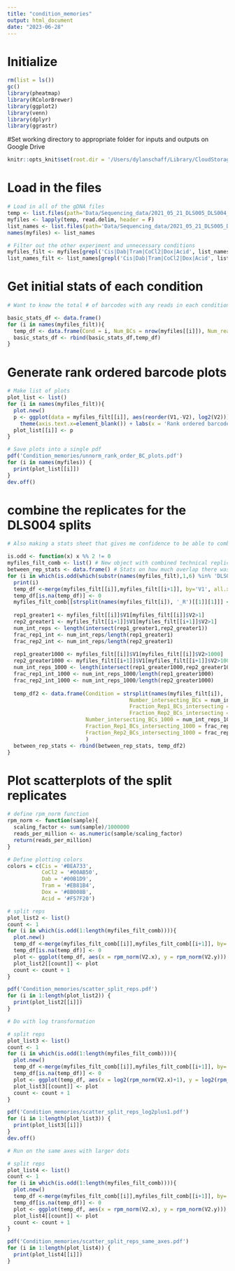 ```yaml
---
title: "condition_memories"
output: html_document
date: "2023-06-28"
---
```


# Initialize
```r
rm(list = ls())
gc()
library(pheatmap)
library(RColorBrewer)
library(ggplot2)
library(venn)
library(dplyr)
library(ggrastr)
```

#Set working directory to appropriate folder for inputs and outputs on Google Drive
```r

knitr::opts_knit$set(root.dir = '/Users/dylanschaff/Library/CloudStorage/GoogleDrive-dyschaff@sydshafferlab.com/My Drive/Schaff_Shared/Cloud/Schaff_paper') # for dylan's laptop
```


# Load in the files
```r
# Load in all of the gDNA files
temp <- list.files(path='Data/Sequencing_data/2021_05_21_DLS005_DLS004_gDNA_BCs_analysis/repo/analyzed',recursive = T, pattern='*.txt', full.names = T)
myfiles <- lapply(temp, read.delim, header = F)
list_names <- list.files(path='Data/Sequencing_data/2021_05_21_DLS005_DLS004_gDNA_BCs_analysis/repo/analyzed')
names(myfiles) <- list_names

# Filter out the other experiment and unnecessary conditions
myfiles_filt <- myfiles[grepl('Cis|Dab|Tram|CoCl2|Dox|Acid', list_names) & grepl('DLS004', list_names)]
list_names_filt <- list_names[grepl('Cis|Dab|Tram|CoCl2|Dox|Acid', list_names) & grepl('DLS004', list_names)]

```

# Get initial stats of each condition
```r
# Want to know the total # of barcodes with any reads in each condition and the total number of reads per conditon

basic_stats_df <- data.frame()
for (i in names(myfiles_filt)){
  temp_df <- data.frame(Cond = i, Num_BCs = nrow(myfiles[[i]]), Num_reads = sum(myfiles[[i]]$V2))
  basic_stats_df <- rbind(basic_stats_df,temp_df)
}

```

# Generate rank ordered barcode plots
```r

# Make list of plots
plot_list <- list()
for (i in names(myfiles_filt)){
  plot.new()
  p <- ggplot(data = myfiles_filt[[i]], aes(reorder(V1,-V2), log2(V2)))+geom_bar(stat='identity') +  
    theme(axis.text.x=element_blank()) + labs(x = 'Rank ordered barcodes', y = 'Log(reads per barcode)', title = i)
  plot_list[[i]] <- p
}

# Save plots into a single pdf
pdf('Condition_memories/unnorm_rank_order_BC_plots.pdf')
for (i in names(myfiles)) {
  print(plot_list[[i]])
}
dev.off()

```

# combine the replicates for the DLS004 splits
```r

# Also making a stats sheet that gives me confidence to be able to combine these two technical replicates

is.odd <- function(x) x %% 2 != 0
myfiles_filt_comb <- list() # New object with combined technical replicates
between_rep_stats <- data.frame() # Stats on how much overlap there was after a VERY liberal filter for expression of a BC
for (i in which(is.odd(which(substr(names(myfiles_filt),1,6) %in% 'DLS004')) == T)){
  print(i)
  temp_df <-merge(myfiles_filt[[i]],myfiles_filt[[i+1]], by='V1', all.x = T, all.y = T)
  temp_df[is.na(temp_df)] <- 0
  myfiles_filt_comb[[strsplit(names(myfiles_filt[i]), '_R')[[1]][1]]] <- data.frame(V1 = temp_df$V1, V2=temp_df$V2.x+temp_df$V2.y)
  
  rep1_greater1 <- myfiles_filt[[i]]$V1[myfiles_filt[[i]]$V2>1]
  rep2_greater1 <- myfiles_filt[[i+1]]$V1[myfiles_filt[[i+1]]$V2>1]
  num_int_reps <- length(intersect(rep1_greater1,rep2_greater1))
  frac_rep1_int <- num_int_reps/length(rep1_greater1)
  frac_rep2_int <- num_int_reps/length(rep2_greater1)
  
  rep1_greater1000 <- myfiles_filt[[i]]$V1[myfiles_filt[[i]]$V2>1000]
  rep2_greater1000 <- myfiles_filt[[i+1]]$V1[myfiles_filt[[i+1]]$V2>1000]
  num_int_reps_1000 <- length(intersect(rep1_greater1000,rep2_greater1000))
  frac_rep1_int_1000 <- num_int_reps_1000/length(rep1_greater1000)
  frac_rep2_int_1000 <- num_int_reps_1000/length(rep2_greater1000)
  
  temp_df2 <- data.frame(Condition = strsplit(names(myfiles_filt[i]), '_R')[[1]][1],
                                       Number_intersecting_BCs = num_int_reps, 
                                       Fraction_Rep1_BCs_intersecting = frac_rep1_int, 
                                       Fraction_Rep2_BCs_intersecting = frac_rep2_int,
                         Number_intersecting_BCs_1000 = num_int_reps_1000, 
                         Fraction_Rep1_BCs_intersecting_1000 = frac_rep1_int_1000, 
                         Fraction_Rep2_BCs_intersecting_1000 = frac_rep2_int_1000
                         )
  between_rep_stats <- rbind(between_rep_stats, temp_df2)
}
```

# Plot scatterplots of the split replicates
```r
# define rpm_norm function  
rpm_norm <- function(sample){
  scaling_factor <- sum(sample)/1000000
  reads_per_million <- as.numeric(sample/scaling_factor)
  return(reads_per_million)
}

# Define plotting colors
colors = c(Cis = '#BEA733',
           CoCl2 = '#00AB50',
           Dab = '#00B1D9',
           Tram = '#EB81B4',
           Dox = '#8B008B',
           Acid = '#F57F20')

# split reps 
plot_list2 <- list()
count <- 1
for (i in which(is.odd(1:length(myfiles_filt_comb)))){
  plot.new()
  temp_df <-merge(myfiles_filt_comb[[i]],myfiles_filt_comb[[i+1]], by='V1', all.x = T, all.y = T)
  temp_df[is.na(temp_df)] <- 0
  plot <- ggplot(temp_df, aes(x = rpm_norm(V2.x), y = rpm_norm(V2.y))) + rasterize(geom_point(color = colors[strsplit(strsplit(names(myfiles_filt_comb[i]), '_S')[[1]][1], '_')[[1]][2]], size = 3), dpi = 300,dev = 'ragg') + scale_y_continuous(labels = function(x) format(x, scientific = TRUE)) + labs(x = 'Split Rep 1', y = 'Split Rep 2', title = paste(strsplit(names(myfiles_filt_comb[i]), '_S')[[1]][1], '- pearson correlation:', round(cor(temp_df$V2.x, temp_df$V2.y, method = 'pearson'),3)))
  plot_list2[[count]] <- plot
  count <- count + 1
}

pdf('Condition_memories/scatter_split_reps.pdf')
for (i in 1:length(plot_list2)) {
  print(plot_list2[[i]])
}

# Do with log transformation

# split reps 
plot_list3 <- list()
count <- 1
for (i in which(is.odd(1:length(myfiles_filt_comb)))){
  plot.new()
  temp_df <-merge(myfiles_filt_comb[[i]],myfiles_filt_comb[[i+1]], by='V1', all.x = T, all.y = T)
  temp_df[is.na(temp_df)] <- 0
  plot <- ggplot(temp_df, aes(x = log2(rpm_norm(V2.x)+1), y = log2(rpm_norm(V2.y)+1))) + rasterize(geom_point(color = colors[strsplit(strsplit(names(myfiles_filt_comb[i]), '_S')[[1]][1], '_')[[1]][2]], size = 5), dpi = 300,dev = 'ragg') + labs(x = 'Split Rep 1', y = 'Split Rep 2', title = paste(strsplit(names(myfiles_filt_comb[i]), '_S')[[1]][1], '- pearson correlation:', round(cor(log2(temp_df$V2.x+1), log2(temp_df$V2.y+1), method = 'pearson'),3))) + ylim(0,20) + xlim(0,20)
  plot_list3[[count]] <- plot
  count <- count + 1
}

pdf('Condition_memories/scatter_split_reps_log2plus1.pdf')
for (i in 1:length(plot_list3)) {
  print(plot_list3[[i]])
}
dev.off()

# Run on the same axes with larger dots

# split reps 
plot_list4 <- list()
count <- 1
for (i in which(is.odd(1:length(myfiles_filt_comb)))){
  plot.new()
  temp_df <-merge(myfiles_filt_comb[[i]],myfiles_filt_comb[[i+1]], by='V1', all.x = T, all.y = T)
  temp_df[is.na(temp_df)] <- 0
  plot <- ggplot(temp_df, aes(x = rpm_norm(V2.x), y = rpm_norm(V2.y))) + rasterize(geom_point(color = colors[strsplit(strsplit(names(myfiles_filt_comb[i]), '_S')[[1]][1], '_')[[1]][2]], size = 8), dpi = 300,dev = 'ragg') + scale_y_continuous(labels = function(x) format(x, scientific = TRUE)) + labs(x = 'Split Rep 1', y = 'Split Rep 2', title = paste(strsplit(names(myfiles_filt_comb[i]), '_S')[[1]][1], '- pearson correlation:', round(cor(temp_df$V2.x, temp_df$V2.y, method = 'pearson'),3))) + ylim(0,300000) + xlim(0,300000)
  plot_list4[[count]] <- plot
  count <- count + 1
}

pdf('Condition_memories/scatter_split_reps_same_axes.pdf')
for (i in 1:length(plot_list4)) {
  print(plot_list4[[i]])
}
```